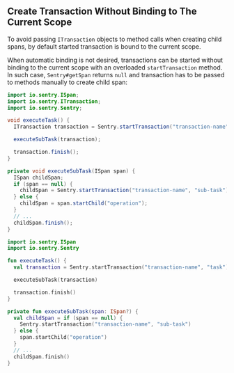 ## Create Transaction Without Binding to The Current Scope

To avoid passing `ITransaction` objects to method calls when creating child spans, by default started transaction is bound to the current scope.

When automatic binding is not desired, transactions can be started without binding to the current scope with an overloaded `startTransaction` method. In such case, `Sentry#getSpan` returns `null` and transaction has to be passed to methods manually to create child span:

```java {tabTitle:Java}
import io.sentry.ISpan;
import io.sentry.ITransaction;
import io.sentry.Sentry;

void executeTask() {
  ITransaction transaction = Sentry.startTransaction("transaction-name", "task", false);

  executeSubTask(transaction);

  transaction.finish();
}

private void executeSubTask(ISpan span) {
  ISpan childSpan;
  if (span == null) {
    childSpan = Sentry.startTransaction("transaction-name", "sub-task");
  } else {
    childSpan = span.startChild("operation");
  }
  // ...
  childSpan.finish();
}
```

```kotlin {tabTitle:Kotlin}
import io.sentry.ISpan
import io.sentry.Sentry

fun executeTask() {
  val transaction = Sentry.startTransaction("transaction-name", "task")

  executeSubTask(transaction)

  transaction.finish()
}

private fun executeSubTask(span: ISpan?) {
  val childSpan = if (span == null) {
    Sentry.startTransaction("transaction-name", "sub-task")
  } else {
    span.startChild("operation")
  }
  // ...
  childSpan.finish()
}
```

